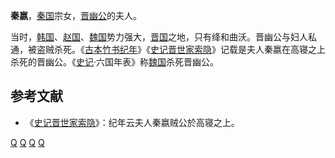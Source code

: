 '''秦嬴'''，[[秦国|秦国]]宗女，[[晋幽公|晋幽公]]的夫人。

当时，[[韩国_(战国)|韩国]]、[[赵国|赵国]]、[[魏国_(战国)|魏国]]势力强大，[[晋国|晋国]]之地，只有绛和曲沃。晋幽公与妇人私通，被盗贼杀死。《[[古本竹书纪年|古本竹书纪年]]》《[[史记索隐|史记晋世家索隐]]》记载是夫人秦嬴在高寝之上杀死的晋幽公。《[[史记|史记]]·六国年表》称[[魏国|魏国]]杀死晋幽公。

==参考文献==
*《[[史记索隐|史记晋世家索隐]]》：纪年云夫人秦嬴贼公於高寝之上。

[[Category:嬴姓|Q]]
[[Category:秦国人|Q]]
[[Category:晋国君主配偶|Q]]
[[Category:春秋战国女性|Q]]